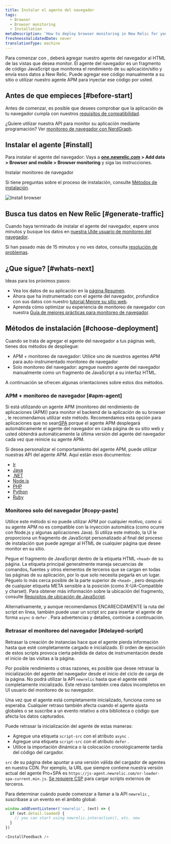 ```yaml
---
title: Instalar el agente del navegador
tags:
  - Browser
  - Browser monitoring
  - Installation
metaDescription: 'How to deploy browser monitoring in New Relic for your apps, including UI, copy/paste, and API options.'
freshnessValidatedDate: never
translationType: machine
---
```



Para comenzar con <InlinePopover type="browser"/>, deberá agregar nuestro agente del navegador al HTML de las vistas que desea monitor. El agente del navegador es un fragmento de código JavaScript que monitorea el rendimiento de su aplicación/sitio y envía esos datos a New Relic. Puede agregar ese código manualmente a su sitio o utilizar nuestro agente APM para inyectar ese código por usted.

## Antes de que empieces [#before-start]

Antes de comenzar, es posible que desees comprobar que la aplicación de tu navegador cumpla con nuestros [requisitos de compatibilidad](/docs/browser/new-relic-browser/getting-started/compatibility-requirements-browser-monitoring).

¿Quiere utilizar nuestra API para monitor su aplicación mediante programación? Ver [monitoreo de navegador con NerdGraph](/docs/apis/nerdgraph/examples/browser-monitoring-config-nerdgraph).

## Instalar el agente [#install]

Para instalar el agente del navegador: Vaya a <DoNotTranslate>**[one.newrelic.com](https://one.newrelic.com) > Add data > Browser and mobile > Browser monitoring**</DoNotTranslate> y siga las instrucciones.

<ButtonGroup>
  <ButtonLink
    role="button"
    to="https://onenr.io/0MRNpYqNqQn"
    variant="primary"
  >
    Instalar monitoreo de navegador
  </ButtonLink>
</ButtonGroup>

Si tiene preguntas sobre el proceso de instalación, consulte [Métodos de instalación](#choose-deployment).

<img
  title="Install browser"
  alt="Install browser"
  src={browserInstallBrowser}
/>

## Busca tus datos en New Relic [#generate-traffic]

Cuando haya terminado de instalar el agente del navegador, espere unos minutos y busque los datos en [nuestra UIde usuario de monitoreo del navegador](/docs/browser/browser-monitoring/getting-started/browser-summary-page).

Si han pasado más de 15 minutos y no ves datos, consulta [resolución de problemas](/docs/browser/browser-monitoring/troubleshooting/troubleshoot-your-browser-monitoring-installation/).

## ¿Que sigue? [#whats-next]

Ideas para los próximos pasos:

* Vea los datos de su aplicación en la [página Resumen](/docs/browser/browser-monitoring/getting-started/browser-summary-page).
* Ahora que ha instrumentado con el agente del navegador, profundice con sus datos con nuestro [tutorial Mejore su sitio web](/docs/journey-performance/guide-to-monitoring-core-web-vitals).
* Aprenda cómo optimizar su experiencia de monitoreo de navegador con nuestra [Guía de mejores prácticas para monitoreo de navegador](/docs/new-relic-solutions/best-practices-guides/full-stack-observability/browser-monitoring-best-practices-guide).

## Métodos de instalación [#choose-deployment]

Cuando se trata de agregar el agente del navegador a tus páginas web, tienes dos métodos de despliegue:

* APM + monitoreo de navegador: Utilice uno de nuestros agentes APM para auto-instrumentado monitoreo de navegador
* Solo monitoreo del navegador: agregue nuestro agente del navegador manualmente como un fragmento de JavaScript a su interfaz HTML.

A continuación se ofrecen algunas orientaciones sobre estos dos métodos.

### APM + monitoreo de navegador [#apm-agent]

Si está utilizando un agente APM (monitoreo del rendimiento de aplicaciones (APM)) para monitor el backend de la aplicación de su browser , le recomendamos utilizar este método. Recomendamos esta opción para aplicaciones que no sean[SPA](/docs/browser/single-page-app-monitoring/get-started/introduction-single-page-app-monitoring) porque el agente APM desplegará automáticamente el agente del navegador en cada página de su sitio web y usted obtendrá automáticamente la última versión del agente del navegador cada vez que reinicie su agente APM.

Si desea personalizar el comportamiento del agente APM, puede utilizar nuestras API del agente APM. Aquí están esos documentos:

* [Ir](/docs/agents/go-agent/features/install-new-relic-browser-go-apps)
* [Java](/docs/agents/java-agent/instrumentation/page-load-timing-java)
* [.NET](/docs/agents/net-agent/features/page-load-timing-net)
* [Node.js](/docs/agents/nodejs-agent/supported-features/page-load-timing-nodejs)
* [PHP](/docs/agents/php-agent/features/page-load-timing-php)
* [Python](/docs/agents/python-agent/supported-features/page-load-timing-python)
* [Ruby](/docs/agents/ruby-agent/features/page-load-timing-ruby)

### Monitoreo solo del navegador [#copy-paste]

Utilice este método si no puede utilizar APM por cualquier motivo, como si su agente APM no es compatible con la inyección automática (como ocurre con Node.js y algunas aplicaciones Java). Si utiliza este método, la UI le proporciona un fragmento de JavaScript personalizado al final del proceso de instalación que puede agregar al HTML de cualquier página que desee monitor en su sitio.

Pegue el fragmento de JavaScript dentro de la etiqueta HTML `<head>` de su página. La etiqueta principal generalmente maneja secuencias de comandos, fuentes y otros elementos de terceros que se cargan en todas las páginas de su aplicación, por lo que solo necesita pegarla en un lugar. Péguelo lo más cerca posible de la parte superior de `<head>` , pero después de cualquier etiqueta META sensible a la posición (como X-UA-Compatible y charset). Para obtener más información sobre la ubicación del fragmento, consulte [Requisitos de ubicación de JavaScript](/docs/browser/new-relic-browser/page-load-timing-resources/instrumentation-browser-monitoring#javascript-placement).

Alternativamente, y aunque recomendamos ENCARECIDAMENTE la ruta del script en línea, también puede usar un script src para insertar el agente de forma `async` o `defer` . Para advertencias y detalles, continúe a continuación.

### Retrasar el monitoreo del navegador [#delayed-script]

<Callout variant="caution">
  Retrasar la creación de instancias hace que el agente pierda información hasta que esté completamente cargado e inicializado. El orden de ejecución de estos scripts provoca cierta pérdida de datos de instrumentación desde el inicio de las visitas a la página.
</Callout>

Por posible rendimiento u otras razones, es posible que desee retrasar la inicialización del agente del navegador desde el inicio del ciclo de carga de la página. No podrá utilizar la API `newrelic` hasta que el agente esté completamente inicializado. Este retraso también crea datos incompletos en UI usuario del monitoreo de su navegador.

Una vez que el agente está completamente inicializado, funciona como se esperaba. Cualquier retraso también afecta cuando el agente ajusta globales o se suscribe a un evento relativo a otra biblioteca o código que afecta los datos capturados.

Puede retrasar la inicialización del agente de estas maneras:

* Agregue una etiqueta `script-src` con el atributo `async` .
* Agregue una etiqueta `script-src` con el atributo `defer` .
* Utilice la importación dinámica o la colocación cronológicamente tardía del código del cargador.

`src` de su página debe apuntar a una versión válida del cargador de agentes en nuestra CDN. Por ejemplo, la URL que siempre contiene nuestra versión actual del agente Pro+SPA es `https://js-agent.newrelic.com/nr-loader-spa-current.min.js`. [Se requiere CSP](/docs/browser/new-relic-browser/getting-started/compatibility-requirements-browser-monitoring#csp) para cargar scripts externos de terceros.

Para determinar cuándo puede comenzar a llamar a la API `newrelic` , suscríbase a un evento en el ámbito global:

```js
window.addEventListener('newrelic', (evt) => {
  if (evt.detail.loaded) {
    // you can start using newrelic.interaction(), etc. now
  }
})

<InstallFeedback />

```
